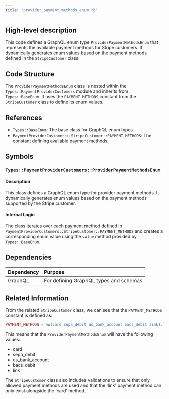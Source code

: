 ```yaml
---
title: "provider_payment_methods_enum.rb"
---
```


## High-level description
This code defines a GraphQL enum type `ProviderPaymentMethodsEnum` that represents the available payment methods for Stripe customers. It dynamically generates enum values based on the payment methods defined in the `StripeCustomer` class.

## Code Structure
The `ProviderPaymentMethodsEnum` class is nested within the `Types::PaymentProviderCustomers` module and inherits from `Types::BaseEnum`. It uses the `PAYMENT_METHODS` constant from the `StripeCustomer` class to define its enum values.

## References
- `Types::BaseEnum`: The base class for GraphQL enum types.
- `PaymentProviderCustomers::StripeCustomer::PAYMENT_METHODS`: The constant defining available payment methods.

## Symbols

### `Types::PaymentProviderCustomers::ProviderPaymentMethodsEnum`
#### Description
This class defines a GraphQL enum type for provider payment methods. It dynamically generates enum values based on the payment methods supported by the Stripe customer.

#### Internal Logic
The class iterates over each payment method defined in `PaymentProviderCustomers::StripeCustomer::PAYMENT_METHODS` and creates a corresponding enum value using the `value` method provided by `Types::BaseEnum`.

## Dependencies
| Dependency | Purpose |
|:-----------|:--------|
| GraphQL | For defining GraphQL types and schemas |

## Related Information
From the related `StripeCustomer` class, we can see that the `PAYMENT_METHODS` constant is defined as:
```ruby
PAYMENT_METHODS = %w[card sepa_debit us_bank_account bacs_debit link].freeze
```

This means that the `ProviderPaymentMethodsEnum` will have the following values:
- card
- sepa_debit
- us_bank_account
- bacs_debit
- link

The `StripeCustomer` class also includes validations to ensure that only allowed payment methods are used and that the 'link' payment method can only exist alongside the 'card' method.